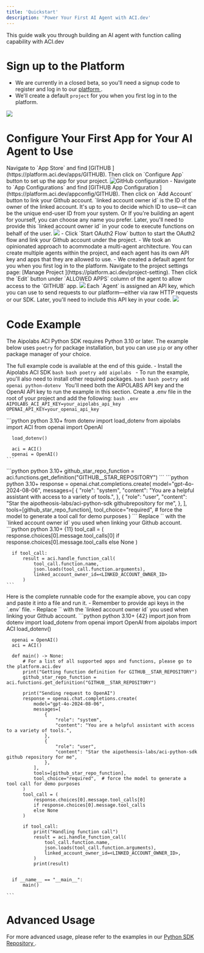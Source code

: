 ```yaml
---
title: 'Quickstart'
description: 'Power Your First AI Agent with ACI.dev'
---
```


This guide walk you through building an AI agent with function calling capability with ACI.dev

# Sign up to the Platform
- We are currently in a closed beta, so you'll need a signup code to register and log in to our [platform <Icon icon="up-right-from-square"/>](https://platform.aci.dev) .
- We'll create a default `project` for you when you first log in to the platform.
<Frame>
  <img src="/images/platform/signup.png" />
</Frame>

# Configure Your First App for Your AI Agent to Use
<Steps>
  <Step title="Configure Github in App Store">
    Navigate to `App Store` and find [GITHUB <Icon icon="up-right-from-square"/>](https://platform.aci.dev/apps/GITHUB).
    Then click on `Configure App` button to set up the app for your project.
    <Frame>
      <img src="/images/platform/github_configure_app.png" alt="GitHub configuration" />
    </Frame>
  </Step>
  <Step title="Link your Github account">
    - Navigate to `App Configurations` and find [GITHUB App Configuration <Icon icon="up-right-from-square"/>](https://platform.aci.dev/appconfig/GITHUB). Then click on `Add Account` button to link your Github account.
    <Note>
      `linked account owner id` is the ID of the owner of the linked account. It's up to you to decide which ID to use—it can be the unique end-user ID from your system. Or If you're building an agent for yourself, you can choose any name you prefer. Later, you'll need to provide this `linked account owner id` in your code to execute functions on behalf of the user.
    </Note>
    <Frame>
      <img src="/images/platform/github_link_account.png" />
    </Frame>
    - Click `Start OAuth2 Flow` button to start the OAuth2 flow and link your Github account under the project.
  </Step>
  <Step title="Allow Your Agents to Access GITHUB">
    <Note>
      - We took an opinionated approach to acommodate a multi-agent architecture. You can create multiple agents within the project, and each agent has its own API key and apps that they are allowed to use.
      - We created a default agent for you when you first log in to the platform.
    </Note>
    Navigate to the project settings page: [Manage Project <Icon icon="up-right-from-square"/>](https://platform.aci.dev/project-setting). Then click the `Edit` button under `ALLOWED APPS` column of the agent to allow access to the `GITHUB` app.
    <Frame>
      <img src="/images/platform/agent_allowed_apps.png" />
    </Frame>
  </Step>
  <Step title="Grab the API key">
    Each `Agent` is assigned an API key, which you can use to send requests to our platform—either via raw HTTP requests or our SDK. Later, you'll need to include this API key in your code.
    <Frame>
      <img src="/images/platform/agent_api_key.png" />
    </Frame>
  </Step>
</Steps>


# Code Example
The Aipolabs ACI Python SDK requires Python 3.10 or later.
The example below uses `poetry` for package installation, but you can use `pip` or any other package manager of your choice.

The full example code is available at the end of this guide.
<Steps>
    <Step title="Install Aipolabs ACI Python SDK">
      - Install the Aipolabs ACI SDK
      ```bash bash
        poetry add aipolabs
      ```
      - To run the example, you'll also need to install other required packages.
      ```bash bash
        poetry add openai python-dotenv
      ```
    </Step>
  <Step title="Provide the API key to the SDK">
  You'll need both the AIPOLABS API key and the OpenAI API key to run the example in this section. Create a .env file in the root of your project and add the following:
    ```bash .env
      AIPOLABS_ACI_API_KEY=your_aipolabs_api_key
      OPENAI_API_KEY=your_openai_api_key
    ```
  </Step>
 


 <Step title="Create Aipolabs ACI Client and OpenAI Client">
    ```python python 3.10+
      from dotenv import load_dotenv
      from aipolabs import ACI
      from openai import OpenAI

      load_dotenv()

      aci = ACI()
      openai = OpenAI()
    ```
  </Step>
  <Step title="Get the Function Definition">
    ```python python 3.10+
      github_star_repo_function = aci.functions.get_definition("GITHUB__STAR_REPOSITORY")
    ```
  </Step>
  <Step title="Append the Function Definition to the LLM Request">
    ```python python 3.10+
      response = openai.chat.completions.create(
        model="gpt-4o-2024-08-06",
        messages=[
            {
                "role": "system",
                "content": "You are a helpful assistant with access to a variety of tools.",
            },
            {
                "role": "user",
                "content": "Star the aipotheosis-labs/aci-python-sdk githubrepository for me",
            },
        ],
        tools=[github_star_repo_function],
        tool_choice="required",  # force the model to generate a tool call for demo purposes
      )
    ```
  </Step>
  <Step title="Handle the Tool Call Response and Execute the Function via ACI.dev">
   <Warning>
    Replace `<LINKED_ACCOUNT_OWNER_ID>` with the `linked account owner id` you used when linking your Github account.
   </Warning>
    ```python python 3.10+ {11}
      tool_call = (
          response.choices[0].message.tool_calls[0]
          if response.choices[0].message.tool_calls
          else None
      )

      if tool_call:
          result = aci.handle_function_call(
              tool_call.function.name,
              json.loads(tool_call.function.arguments),
              linked_account_owner_id=<LINKED_ACCOUNT_OWNER_ID>
          )
    ```
  </Step>
  <Step title="Full Runnable Code">
    Here is the complete runnable code for the example above, you can copy and paste it into a file and run it.
    <Warning>
      - Remember to provide api keys in the `.env` file.
      - Replace `<LINKED_ACCOUNT_OWNER_ID>` with the `linked account owner id` you used when linking your Github account.
    </Warning>
    ```python python 3.10+ {42}
      import json
      from dotenv import load_dotenv
      from openai import OpenAI
      from aipolabs import ACI
      load_dotenv()

      openai = OpenAI()
      aci = ACI()

      def main() -> None:
          # For a list of all supported apps and functions, please go to the platform.aci.dev
          print("Getting function definition for GITHUB__STAR_REPOSITORY")
          github_star_repo_function = aci.functions.get_definition("GITHUB__STAR_REPOSITORY")

          print("Sending request to OpenAI")
          response = openai.chat.completions.create(
              model="gpt-4o-2024-08-06",
              messages=[
                  {
                      "role": "system",
                      "content": "You are a helpful assistant with access to a variety of tools.",
                  },
                  {
                      "role": "user",
                      "content": "Star the aipotheosis-labs/aci-python-sdk github repository for me",
                  },
              ],
              tools=[github_star_repo_function],
              tool_choice="required",  # force the model to generate a tool call for demo purposes
          )
          tool_call = (
              response.choices[0].message.tool_calls[0]
              if response.choices[0].message.tool_calls
              else None
          )

          if tool_call:
              print("Handling function call")
              result = aci.handle_function_call(
                  tool_call.function.name,
                  json.loads(tool_call.function.arguments),
                  linked_account_owner_id=<LINKED_ACCOUNT_OWNER_ID>,
              )
              print(result)


      if __name__ == "__main__":
          main()

    ```
  </Step>
</Steps>

# Advanced Usage
For more advanced usage, please refer to the examples in our [Python SDK Repository <Icon icon="up-right-from-square"/>](https://github.com/aipotheosis-labs/aci-python-sdk/blob/main/examples/README.md).
